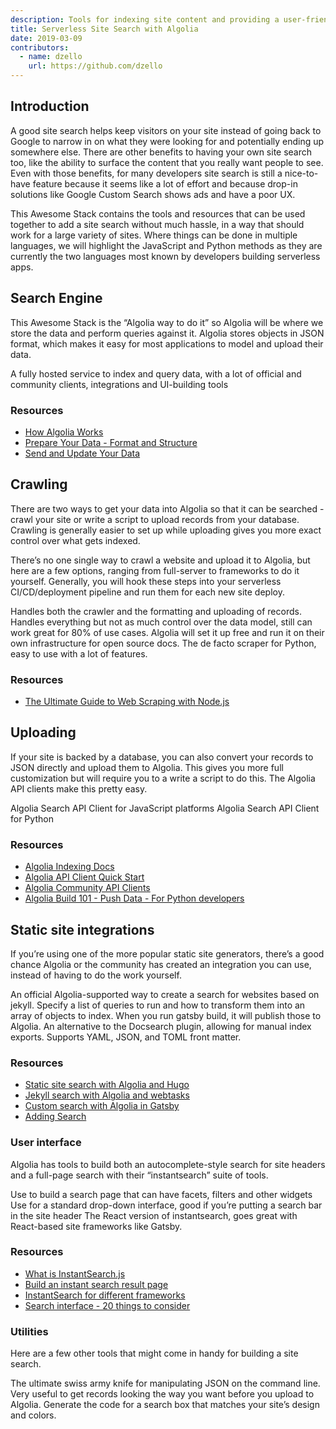 ```yaml
---
description: Tools for indexing site content and providing a user-friendly search interface, no servers required.
title: Serverless Site Search with Algolia
date: 2019-03-09
contributors:
  - name: dzello
    url: https://github.com/dzello
---
```


## Introduction

A good site search helps keep visitors on your site instead of going back to Google to narrow in on what they were looking for and potentially ending up somewhere else. There are other benefits to having your own site search too, like the ability to surface the content that you really want people to see. Even with those benefits, for many developers site search is still a nice-to-have feature because it seems like a lot of effort and because drop-in solutions like Google Custom Search shows ads and have a poor UX.

This Awesome Stack contains the tools and resources that can be used together to add a site search without much hassle, in a way that should work for a large variety of sites. Where things can be done in multiple languages, we will highlight the JavaScript and Python methods as they are currently the two languages most known by developers building serverless apps.

## Search Engine

This Awesome Stack is the “Algolia way to do it” so Algolia will be where we store the data and perform queries against it. Algolia stores objects in JSON format, which makes it easy for most applications to model and upload their data.

<Category>
  <Tool name="algolia/awesome-algolia" {...props}>
    A fully hosted service to index and query data, with a lot of official and community clients, integrations and UI-building tools
  </Tool>
</Category>

### Resources

- [How Algolia Works](https://www.algolia.com/doc/guides/getting-started/how-algolia-works/)
- [Prepare Your Data - Format and Structure](https://www.algolia.com/doc/guides/sending-and-managing-data/prepare-your-data/)
- [Send and Update Your Data](https://www.algolia.com/doc/guides/sending-and-managing-data/send-and-update-your-data/)

## Crawling

There are two ways to get your data into Algolia so that it can be searched - crawl your site or write a script to upload records from your database. Crawling is generally easier to set up while uploading gives you more exact control over what gets indexed.

There’s no one single way to crawl a website and upload it to Algolia, but here are a few options, ranging from full-server to frameworks to do it yourself. Generally, you will hook these steps into your serverless CI/CD/deployment pipeline and run them for each new site deploy.

<Category>
  <Tool name="DeuxHuitHuit/algolia-webcrawler" {...props}>
    Handles both the crawler and the formatting and uploading of records.
  </Tool>
  <Tool name="algolia/docsearch" {...props}>
    Handles everything but not as much control over the data model, still can work great for 80% of use cases. Algolia will set it up free and run it on their own infrastructure for open source docs.
  </Tool>
  <Tool name="scrapy/scrapy" {...props}>
    The de facto scraper for Python, easy to use with a lot of features.
  </Tool>
</Category>

### Resources

- [The Ultimate Guide to Web Scraping with Node.js](https://medium.freecodecamp.org/the-ultimate-guide-to-web-scraping-with-node-js-daa2027dcd3)


## Uploading

If your site is backed by a database, you can also convert your records to JSON directly and upload them to Algolia. This gives you more full customization but will require you to a write a script to do this. The Algolia API clients make this pretty easy.

<Category>
  <Tool name="algolia/algoliasearch-client-javascript" {...props}>
    Algolia Search API Client for JavaScript platforms
  </Tool>
  <Tool name="algolia/algoliasearch-client-python" {...props}>
    Algolia Search API Client for Python
  </Tool>
</Category>

### Resources

- [Algolia Indexing Docs](https://www.algolia.com/doc/api-client/methods/indexing/)
- [Algolia API Client Quick Start](https://www.algolia.com/doc/guides/getting-started/quick-start/tutorials/quick-start-with-the-api-client/javascript/)
- [Algolia Community API Clients](https://community.algolia.com/#apiclients)
- [Algolia Build 101 - Push Data - For Python developers](https://www.youtube.com/watch?v=mIo4EHKXFM8)

## Static site integrations

If you’re using one of the more popular static site generators, there’s a good chance Algolia or the community has created an integration you can use, instead of having to do the work yourself.

<Category>
  <Tool name="algolia/jekyll-algolia" {...props}>
    An official Algolia-supported way to create a search for websites based on jekyll.
  </Tool>
  <Tool name="algolia/gatsby-plugin-algolia" {...props}>
    Specify a list of queries to run and how to transform them into an array of objects to index. When you run gatsby build, it will publish those to Algolia.
  </Tool>
  <Tool name="10Dimensional/hugo-algolia" {...props}>
    An alternative to the Docsearch plugin, allowing for manual index exports. Supports YAML, JSON, and TOML front matter.
  </Tool>
</Category>

### Resources

- [Static site search with Algolia and Hugo](https://forestry.io/blog/search-with-algolia-in-hugo/)
- [Jekyll search with Algolia and webtasks](https://forestry.io/blog/search-with-algolia-in-jekyll/)
- [Custom search with Algolia in Gatsby](https://janosh.io/blog/gatsby-algolia-search)
- [Adding Search](https://www.gatsbyjs.org/docs/adding-search/)

### User interface

Algolia has tools to build both an autocomplete-style search for site headers and a full-page search with their “instantsearch” suite of tools.

<Category>
  <Tool name="algolia/instantsearch.js" {...props}>
    Use to build a search page that can have facets, filters and other widgets
  </Tool>
  <Tool name="algolia/autocomplete.js" {...props}>
    Use for a standard drop-down interface, good if you’re putting a search bar in the site header
  </Tool>
  <Tool name="algolia/react-instantsearch" {...props}>
    The React version of instantsearch, goes great with React-based site frameworks like Gatsby.
  </Tool>
</Category>

### Resources

- [What is InstantSearch.js](https://www.algolia.com/doc/guides/building-search-ui/what-is-instantsearch/js/)
- [Build an instant search result page](https://www.youtube.com/watch?v=lN0-mnwyfrE)
- [InstantSearch for different frameworks](https://community.algolia.com/#instantsearch)
- [Search interface - 20 things to consider](https://uxplanet.org/search-interface-20-things-to-consider-4b1466e98881)

### Utilities

Here are a few other tools that might come in handy for building a site search.

<Category>
  <Tool name="stedolan/jq" {...props}>
    The ultimate swiss army knife for manipulating JSON on the command line. Very useful to get records looking the way you want before you upload to Algolia.
  </Tool>
  <Tool name="Shipow/searchbox" {...props}>
    Generate the code for a search box that matches your site’s design and colors.
  </Tool>
</Category>